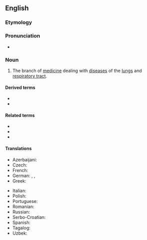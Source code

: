 ==English==
{{Wikipedia}}

===Etymology===
{{confix|en|pulmono|logy}}

===Pronunciation===
* {{rhymes|en|ɒlədʒi}}

===Noun===
{{en-noun|-}}

# The branch of [[medicine]] dealing with [[disease]]s of the [[lungs]] and [[respiratory tract]].
#: {{syn|en|pneumology|respiratory medicine|respirology}}

====Derived terms====
* {{l|en|pulmonological}}
* {{l|en|pulmonologist}}

====Related terms====
* {{l|en|pneumological}}
* {{l|en|pneumologist}}
* {{l|en|respirologist}}

====Translations====
{{trans-top|the branch of medicine dealing with diseases of the lungs and respiratory tract}}
* Azerbaijani: {{t|az|pulmonologiya}}
* Czech: {{t+|cs|pneumologie|f}}
* French: {{t+|fr|pneumologie|f}}
* German: {{t+|de|Pneumologie|f}}, {{t+|de|Pulmonologie|f}}, {{t+|de|Pulmologie|f}}
* Greek: {{t+|el|πνευμονολογία|f}}
{{trans-mid}}
* Italian: {{t+|it|pneumologia|f}}
* Polish: {{t+|pl|pulmonologia|f}}
* Portuguese: {{t|pt|pneumologia|f}}
* Romanian: {{t+|ro|pneumologie|f}}
* Russian: {{t+|ru|пульмоноло́гия|f}}
* Serbo-Croatian: {{t+|sh|pulmologija|f}}
* Spanish: {{t|es|neumología|f}}
* Tagalog: {{t|tl|palabagaan}}
* Uzbek: {{t+|uz|pulmonologiya}}
{{trans-bottom}}

{{c|en|Pulmonology}}